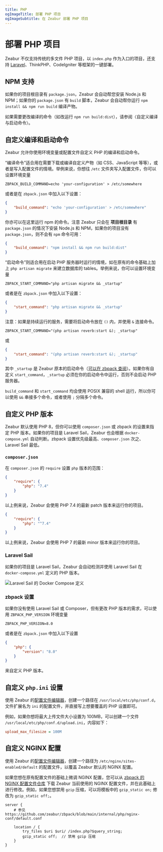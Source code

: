 ```yaml
---
title: PHP
ogImageTitle: 部署 PHP 项目
ogImageSubtitle: 在 Zeabur 部署 PHP 项目
---
```


# 部署 PHP 项目

Zeabur 不仅支持传统的多文件 PHP 项目，以 `index.php` 作为入口的项目，还支持 [Laravel](./php/laravel)、ThinkPHP、CodeIgniter 等框架的一键部署。

## NPM 支持

如果你的项目根目录有 `package.json`，Zeabur 会自动帮您安装 Node.js 和 NPM；如果你的 `package.json` 有 `build` 脚本，Zeabur 会自动帮你运行 `npm install && npm run build` 编译产物。

如果需要更改编译的命令（如改运行 `npm run build:dist`），请参阅〈自定义编译与启动命令〉。

## 自定义编译和启动命令

Zeabur 允许你使用环境变量或配置文件自定义 PHP 的编译和启动命令。

“编译命令”适合用在需要下载或编译自定义产物（如 CSS、JavaScript 等等），或者是写入配置文件的情境。举例来说，你想往 `/etc` 文件夹写入配置文件，你可以设置环境变量

```env
ZBPACK_BUILD_COMMAND=echo 'your-configuration' > /etc/somewhere
```

或者是在 `zbpack.json` 中加入以下设置：

```json
{
    "build_command": "echo 'your-configuration' > /etc/somewhere"
}
```

你亦可以在这里运行 npm 的命令。注意 Zeabur 只会在 **项目根目录** 有 `package.json` 的情况下安装 Node.js 和 NPM，如果你的项目没有 `package.json`，则不会有 `npm` 命令可用：

```json
{
    "build_command": "npm install && npm run build:dist"
}
```

“启动命令”则适合用在启动 PHP 服务器时运行的情境，如在原有的命令基础上加上 `php artisan migrate` 来建立数据库的 tables。举例来说，你可以设置环境变量

```env
ZBPACK_START_COMMAND="php artisan migrate && _startup"
```

或者是在 `zbpack.json` 中加入以下设置：

```json
{
    "start_command": "php artisan migrate && _startup"
}
```

注意：如果是持续运行的服务，需要将启动命令放在 `()` 内，并使用 `&` 连接命令。

```env
ZBPACK_START_COMMAND="(php artisan reverb:start &); _startup"
```

或

```json
{
    "start_command": "(php artisan reverb:start &); _startup"
}
```

其中 `_startup` 是 Zeabur 原本的启动命令（[可以在 zbpack 查阅](https://github.com/zeabur/zbpack/tree/main/internal/php)）。如果你有自定义 `start_command`，`_startup` 必须在你的启动命令中运行，否则不会启动 PHP 服务器。

`build_command` 和 `start_command` 均会使用 POSIX 兼容的 shell 运行，所以你可以使用 `&&` 串接多个命令，或者使用 `;` 分隔多个命令。

## 自定义 PHP 版本

Zeabur 默认使用 PHP 8，但你可以使用 `composer.json` 或 zbpack 的设置来指定 PHP 版本。如果你的项目是 Laravel Sail，Zeabur 也会根据 `docker-compose.yml` 自动判断。zbpack 设置优先级最高、`composer.json` 次之、Laravel Sail 最低。

### `composer.json`

在 `composer.json` 的 `require` 设置 `php` 版本的范围：

```json
{
    "require": {
        "php": "7.4"
    }
}
```

以上例来说，Zeabur 会使用 PHP 7.4 的最新 patch 版本来运行你的项目。

```json
{
    "require": {
        "php": "^7.4"
    }
}
```

以上例来说，Zeabur 会使用 PHP 7 的最新 minor 版本来运行你的项目。

### Laravel Sail

如果你的项目是 Laravel Sail，Zeabur 会自动检测并使用 Laravel Sail 在 `docker-compose.yml` 定义的 PHP 版本。

![Laravel Sail 的 Docker Compose 定义](/guides/php/laravel-sail-docker-compose.webp)

### zbpack 设置

如果你没有使用 Laravel Sail 或 Composer，但有更改 PHP 版本的需求，可以使用 `ZBPACK_PHP_VERSION` 环境变量

```env
ZBPACK_PHP_VERSION=8.0
```

或者是在 `zbpack.json` 中加入以下设置

```json
{
    "php": {
        "version": "8.0"
    }
}
```

来自定义 PHP 版本。

## 自定义 `php.ini` 设置

使用 Zeabur 的[配置文件编辑器](/deploy/config-edit)，创建一个路径在 `/usr/local/etc/php/conf.d`，文件扩展名为 `ini` 的配置文件，并直接写上想要覆盖的 PHP 设置即可。

例如，如果你想将最大上传文件大小设置为 100MB，可以创建一个文件 `/usr/local/etc/php/conf.d/upload.ini`，内容如下：

```ini
upload_max_filesize = 100M
```

## 自定义 NGINX 配置

使用 Zeabur 的[配置文件编辑器](/deploy/config-edit)，创建一个路径为 `/etc/nginx/sites-enabled/default` 的配置文件，以覆盖 Zeabur 默认的 NGINX 配置。

如果您想在原有配置文件的基础上微调 NGINX 配置，您可以从 [zbpack 的 NGINX 配置文件仓库](https://github.com/zeabur/zbpack/blob/main/internal/php/nginx-conf/default.conf) 下载 Zeabur 当前使用的 NGINX 配置文件，并在此基础上进行修改。例如，如果您想禁用 `gzip` 压缩，可以将模板中的 `gzip_static on;` 修改为 `gzip_static off;`。

```
server {
    # 参见 https://github.com/zeabur/zbpack/blob/main/internal/php/nginx-conf/default.conf

    location / {
        try_files $uri $uri/ /index.php?$query_string;
        gzip_static off;  // 禁用 gzip 压缩
	}
}
```
